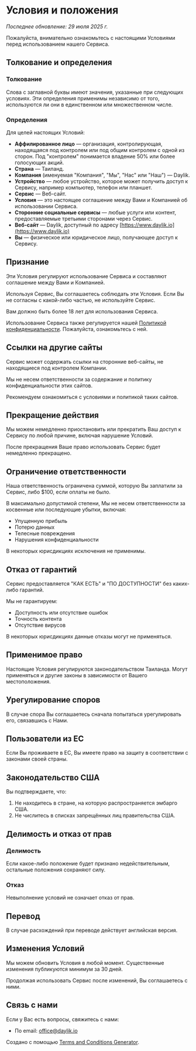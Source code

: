# Условия и положения

_Последнее обновление: 29 июля 2025 г._

Пожалуйста, внимательно ознакомьтесь с настоящими Условиями перед использованием нашего Сервиса.

## Толкование и определения

### Толкование

Слова с заглавной буквы имеют значения, указанные при следующих условиях. Эти определения применимы независимо от того, используются ли они в единственном или множественном числе.

### Определения

Для целей настоящих Условий:

- **Аффилированное лицо** — организация, контролирующая, находящаяся под контролем или под общим контролем с одной из сторон. Под "контролем" понимается владение 50% или более голосующих акций.
- **Страна** — Таиланд.
- **Компания** (именуемая "Компания", "Мы", "Нас" или "Наш") — Daylik.
- **Устройство** — любое устройство, которое может получить доступ к Сервису, например компьютер, телефон или планшет.
- **Сервис** — Веб-сайт.
- **Условия** — это настоящее соглашение между Вами и Компанией об использовании Сервиса.
- **Сторонние социальные сервисы** — любые услуги или контент, предоставляемые третьими сторонами через Сервис.
- **Веб-сайт** — Daylik, доступный по адресу [https://www.daylik.io](https://www.daylik.io)
- **Вы** — физическое или юридическое лицо, получающее доступ к Сервису.

## Признание

Эти Условия регулируют использование Сервиса и составляют соглашение между Вами и Компанией.

Используя Сервис, Вы соглашаетесь соблюдать эти Условия. Если Вы не согласны с какой-либо частью, не используйте Сервис.

Вам должно быть более 18 лет для использования Сервиса.

Использование Сервиса также регулируется нашей [Политикой конфиденциальности](./privacy-policy). Пожалуйста, ознакомьтесь с ней.

## Ссылки на другие сайты

Сервис может содержать ссылки на сторонние веб-сайты, не находящиеся под контролем Компании.

Мы не несем ответственности за содержание и политику конфиденциальности этих сайтов.

Рекомендуем ознакомиться с условиями и политикой таких сайтов.

## Прекращение действия

Мы можем немедленно приостановить или прекратить Ваш доступ к Сервису по любой причине, включая нарушение Условий.

После прекращения Ваше право использовать Сервис будет немедленно прекращено.

## Ограничение ответственности

Наша ответственность ограничена суммой, которую Вы заплатили за Сервис, либо $100, если оплаты не было.

В максимально допустимой степени, Мы не несем ответственности за косвенные или последующие убытки, включая:

- Упущенную прибыль
- Потерю данных
- Телесные повреждения
- Нарушения конфиденциальности

В некоторых юрисдикциях исключения не применимы.

## Отказ от гарантий

Сервис предоставляется "КАК ЕСТЬ" и "ПО ДОСТУПНОСТИ" без каких-либо гарантий.

Мы не гарантируем:

- Доступность или отсутствие ошибок
- Точность контента
- Отсутствие вирусов

В некоторых юрисдикциях данные отказы могут не применяться.

## Применимое право

Настоящие Условия регулируются законодательством Таиланда. Могут применяться и другие законы в зависимости от Вашего местоположения.

## Урегулирование споров

В случае спора Вы соглашаетесь сначала попытаться урегулировать его, связавшись с Нами.

## Пользователи из ЕС

Если Вы проживаете в ЕС, Вы имеете право на защиту в соответствии с законами своей страны.

## Законодательство США

Вы подтверждаете, что:

1. Не находитесь в стране, на которую распространяется эмбарго США.
2. Не числитесь в списках запрещённых лиц правительства США.

## Делимость и отказ от прав

### Делимость

Если какое-либо положение будет признано недействительным, остальные положения сохраняют силу.

### Отказ

Невыполнение условий не означает отказ от прав.

## Перевод

В случае расхождений при переводе действует английская версия.

## Изменения Условий

Мы можем обновить Условия в любой момент. Существенные изменения публикуются минимум за 30 дней.

Продолжая использовать Сервис после изменений, Вы соглашаетесь с ними.

## Связь с нами

Если у Вас есть вопросы, свяжитесь с нами:

- По email: [office@daylik.io](mailto:office@daylik.io)

Создано с помощью [Terms and Conditions Generator](https://www.termsfeed.com/terms-conditions-generator/).
